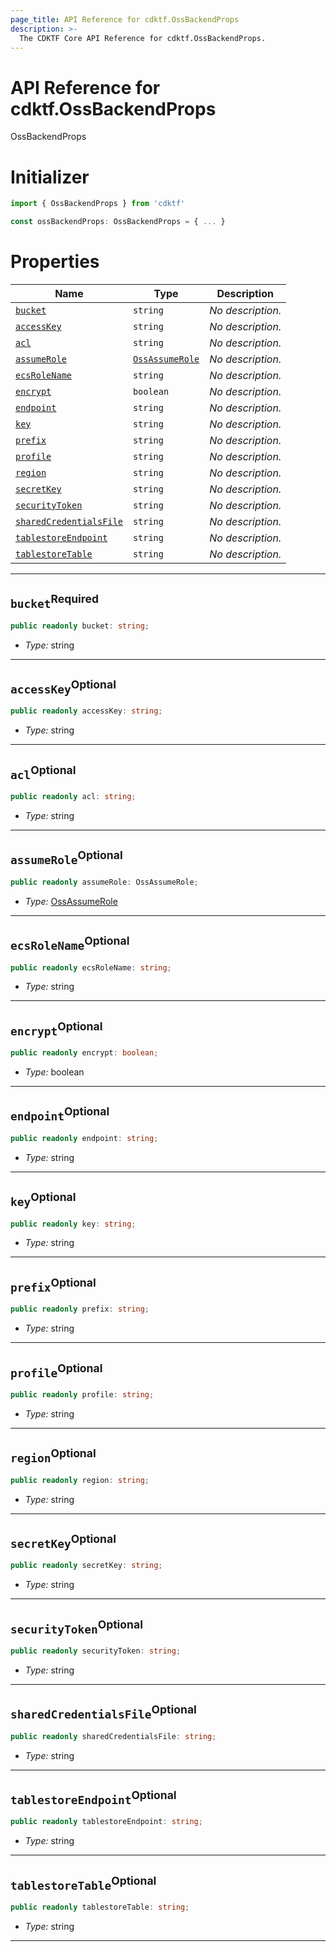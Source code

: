 ```yaml
---
page_title: API Reference for cdktf.OssBackendProps
description: >-
  The CDKTF Core API Reference for cdktf.OssBackendProps.
---
```


<!-- This file is generated through yarn generate-docs -->

# API Reference for cdktf.OssBackendProps

   OssBackendProps <a name="OssBackendProps" id="cdktf.OssBackendProps"></a>
  
  # Initializer <a name="Initializer" id="cdktf.OssBackendProps.Initializer"></a>
  
  ```typescript
  import { OssBackendProps } from 'cdktf'
  
  const ossBackendProps: OssBackendProps = { ... }
  ```
  
  # Properties <a name="Properties" id="Properties"></a>
  
  | **Name** | **Type** | **Description** |
  | --- | --- | --- |
  | <code><a href="#cdktf.OssBackendProps.property.bucket">bucket</a></code> | <code>string</code> | *No description.* |
  | <code><a href="#cdktf.OssBackendProps.property.accessKey">accessKey</a></code> | <code>string</code> | *No description.* |
  | <code><a href="#cdktf.OssBackendProps.property.acl">acl</a></code> | <code>string</code> | *No description.* |
  | <code><a href="#cdktf.OssBackendProps.property.assumeRole">assumeRole</a></code> | <code><a href="#cdktf.OssAssumeRole">OssAssumeRole</a></code> | *No description.* |
  | <code><a href="#cdktf.OssBackendProps.property.ecsRoleName">ecsRoleName</a></code> | <code>string</code> | *No description.* |
  | <code><a href="#cdktf.OssBackendProps.property.encrypt">encrypt</a></code> | <code>boolean</code> | *No description.* |
  | <code><a href="#cdktf.OssBackendProps.property.endpoint">endpoint</a></code> | <code>string</code> | *No description.* |
  | <code><a href="#cdktf.OssBackendProps.property.key">key</a></code> | <code>string</code> | *No description.* |
  | <code><a href="#cdktf.OssBackendProps.property.prefix">prefix</a></code> | <code>string</code> | *No description.* |
  | <code><a href="#cdktf.OssBackendProps.property.profile">profile</a></code> | <code>string</code> | *No description.* |
  | <code><a href="#cdktf.OssBackendProps.property.region">region</a></code> | <code>string</code> | *No description.* |
  | <code><a href="#cdktf.OssBackendProps.property.secretKey">secretKey</a></code> | <code>string</code> | *No description.* |
  | <code><a href="#cdktf.OssBackendProps.property.securityToken">securityToken</a></code> | <code>string</code> | *No description.* |
  | <code><a href="#cdktf.OssBackendProps.property.sharedCredentialsFile">sharedCredentialsFile</a></code> | <code>string</code> | *No description.* |
  | <code><a href="#cdktf.OssBackendProps.property.tablestoreEndpoint">tablestoreEndpoint</a></code> | <code>string</code> | *No description.* |
  | <code><a href="#cdktf.OssBackendProps.property.tablestoreTable">tablestoreTable</a></code> | <code>string</code> | *No description.* |
  
  ---
  
  ## `bucket`<sup>Required</sup> <a name="bucket" id="cdktf.OssBackendProps.property.bucket"></a>
  
  ```typescript
  public readonly bucket: string;
  ```
  
  - *Type:* string
  
  ---
  
  ## `accessKey`<sup>Optional</sup> <a name="accessKey" id="cdktf.OssBackendProps.property.accessKey"></a>
  
  ```typescript
  public readonly accessKey: string;
  ```
  
  - *Type:* string
  
  ---
  
  ## `acl`<sup>Optional</sup> <a name="acl" id="cdktf.OssBackendProps.property.acl"></a>
  
  ```typescript
  public readonly acl: string;
  ```
  
  - *Type:* string
  
  ---
  
  ## `assumeRole`<sup>Optional</sup> <a name="assumeRole" id="cdktf.OssBackendProps.property.assumeRole"></a>
  
  ```typescript
  public readonly assumeRole: OssAssumeRole;
  ```
  
  - *Type:* <a href="#cdktf.OssAssumeRole">OssAssumeRole</a>
  
  ---
  
  ## `ecsRoleName`<sup>Optional</sup> <a name="ecsRoleName" id="cdktf.OssBackendProps.property.ecsRoleName"></a>
  
  ```typescript
  public readonly ecsRoleName: string;
  ```
  
  - *Type:* string
  
  ---
  
  ## `encrypt`<sup>Optional</sup> <a name="encrypt" id="cdktf.OssBackendProps.property.encrypt"></a>
  
  ```typescript
  public readonly encrypt: boolean;
  ```
  
  - *Type:* boolean
  
  ---
  
  ## `endpoint`<sup>Optional</sup> <a name="endpoint" id="cdktf.OssBackendProps.property.endpoint"></a>
  
  ```typescript
  public readonly endpoint: string;
  ```
  
  - *Type:* string
  
  ---
  
  ## `key`<sup>Optional</sup> <a name="key" id="cdktf.OssBackendProps.property.key"></a>
  
  ```typescript
  public readonly key: string;
  ```
  
  - *Type:* string
  
  ---
  
  ## `prefix`<sup>Optional</sup> <a name="prefix" id="cdktf.OssBackendProps.property.prefix"></a>
  
  ```typescript
  public readonly prefix: string;
  ```
  
  - *Type:* string
  
  ---
  
  ## `profile`<sup>Optional</sup> <a name="profile" id="cdktf.OssBackendProps.property.profile"></a>
  
  ```typescript
  public readonly profile: string;
  ```
  
  - *Type:* string
  
  ---
  
  ## `region`<sup>Optional</sup> <a name="region" id="cdktf.OssBackendProps.property.region"></a>
  
  ```typescript
  public readonly region: string;
  ```
  
  - *Type:* string
  
  ---
  
  ## `secretKey`<sup>Optional</sup> <a name="secretKey" id="cdktf.OssBackendProps.property.secretKey"></a>
  
  ```typescript
  public readonly secretKey: string;
  ```
  
  - *Type:* string
  
  ---
  
  ## `securityToken`<sup>Optional</sup> <a name="securityToken" id="cdktf.OssBackendProps.property.securityToken"></a>
  
  ```typescript
  public readonly securityToken: string;
  ```
  
  - *Type:* string
  
  ---
  
  ## `sharedCredentialsFile`<sup>Optional</sup> <a name="sharedCredentialsFile" id="cdktf.OssBackendProps.property.sharedCredentialsFile"></a>
  
  ```typescript
  public readonly sharedCredentialsFile: string;
  ```
  
  - *Type:* string
  
  ---
  
  ## `tablestoreEndpoint`<sup>Optional</sup> <a name="tablestoreEndpoint" id="cdktf.OssBackendProps.property.tablestoreEndpoint"></a>
  
  ```typescript
  public readonly tablestoreEndpoint: string;
  ```
  
  - *Type:* string
  
  ---
  
  ## `tablestoreTable`<sup>Optional</sup> <a name="tablestoreTable" id="cdktf.OssBackendProps.property.tablestoreTable"></a>
  
  ```typescript
  public readonly tablestoreTable: string;
  ```
  
  - *Type:* string
  
  ---
  
